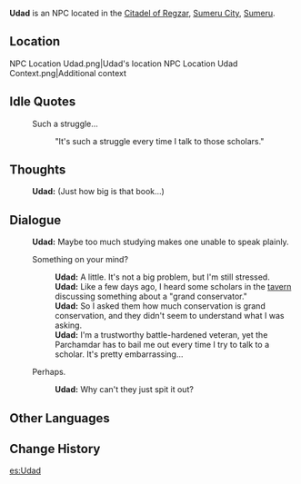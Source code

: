 {{Character Infobox
|type             = NPC
|image            = NPC Udad.png
|region           = Sumeru
|affiliation      = Corps of Thirty
|title            = "Goat"
|ancestry         = <!-- Clan/family -->
|father           = 
|mother           = 
|spouse           = 
|sibling          = 
|child            = 
|relative         = 
}}
'''Udad''' is an NPC located in the [[Citadel of Regzar]], [[Sumeru City]], [[Sumeru]].

==Location==
<gallery>
NPC Location Udad.png|Udad's location
NPC Location Udad Context.png|Additional context
</gallery>
<!--
==Profile==
''(To be added.)''

===Personality===
''(To be added.)''

===Appearance===
''(To be added.)''

==Quests and Events==
''(To be added)'''
-->
==Idle Quotes==
{{Dialogue start}}
: {{DIcon|Idle}} Such a struggle...
:: {{A|VO Udad 01.ogg}} "It's such a struggle every time I talk to those scholars."
{{Dialogue end}}

==Thoughts==
{{All Schemes to Know Explanation|name=Udad}}
{{Dialogue start}}
:{{A|VO Udad All Schemes to Know 01.ogg}} '''Udad:''' (Just how big is that book...)
{{Dialogue end}}

==Dialogue==
{{Dialogue start}}
:'''Udad:''' Maybe too much studying makes one unable to speak plainly.
:{{DIcon}} Something on your mind?
::'''Udad:''' A little. It's not a big problem, but I'm still stressed.
::'''Udad:''' Like a few days ago, I heard some scholars in the [[Lambad's Tavern|tavern]] discussing something about a "grand conservator."
::'''Udad:''' So I asked them how much conservation is grand conservation, and they didn't seem to understand what I was asking.
::'''Udad:''' I'm a trustworthy battle-hardened veteran, yet the Parchamdar has to bail me out every time I try to talk to a scholar. It's pretty embarrassing...
:{{DIcon}} Perhaps.
::'''Udad:''' Why can't they just spit it out?
{{Dialogue end}}
<!--
==Event Dialogue==
===Event Name===
{{Dialogue start}}
:'''{{subst:PAGENAME}}:'''
{{Dialogue end}}

==Character Mentions==

==Trivia==
-->

==Other Languages==
{{Other Languages
|default_hidden = 1
|en      = Udad
|zhs     = 乌达德
|zhs_rm  = Wūdádé
|zht     = 烏達德
|zht_rm  = Wūdádé
|ja      = ウラド
|ja_rm   = Urado
|ko      = 우다드
|ko_rm   = Udadeu
|es      = Udad
|fr      = Udad
|ru      = Удад
|th      = Udad
|vi      = Udad
|de      = Udad
|id      = Udad
|pt      = Udad
|tr      = Udad
|it      = Udad
}}

==Change History==
{{Change History|3.0}}
<!--
==References==
{{Reflist}}
-->
[[es:Udad]]